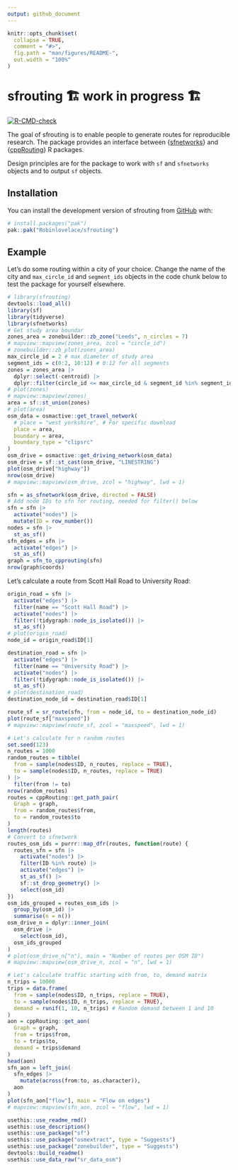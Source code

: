 ```yaml
---
output: github_document
---
```


<!-- README.md is generated from README.Rmd. Please edit that file -->

```r
knitr::opts_chunk$set(
  collapse = TRUE,
  comment = "#>",
  fig.path = "man/figures/README-",
  out.width = "100%"
)
```

# sfrouting 🏗️ work in progress 🏗️

<!-- badges: start -->
[![R-CMD-check](https://github.com/Robinlovelace/sfrouting/actions/workflows/R-CMD-check.yaml/badge.svg)](https://github.com/Robinlovelace/sfrouting/actions/workflows/R-CMD-check.yaml)
<!-- badges: end -->

The goal of sfrouting is to enable people to generate routes for reproducible research.
The package provides an interface between {[sfnetworks](https://luukvdmeer.github.io/sfnetworks/)} and {[cppRouting](https://cran.r-project.org/package=cppRouting)} R packages.

Design principles are for the package to work with `sf` and `sfnetworks` objects and to output `sf` objects.

## Installation

You can install the development version of sfrouting from [GitHub](https://github.com/) with:

``` r
# install.packages("pak")
pak::pak("Robinlovelace/sfrouting")
```

## Example

Let's do some routing within a city of your choice.
Change the name of the city and `max_circle_id` and `segment_ids` objects in the code chunk below to test the package for yourself elsewhere.

```r
# library(sfrouting)
devtools::load_all()
library(sf)
library(tidyverse)
library(sfnetworks)
# Get study area boundar
zones_area = zonebuilder::zb_zone("Leeds", n_circles = 7)
# mapview::mapview(zones_area, zcol = "circle_id")
# zonebuilder::zb_plot(zones_area)
max_circle_id = 2 # max diameter of study area
segment_ids = c(0:2, 10:12) # 0:12 for all segments
zones = zones_area |> 
  dplyr::select(-centroid) |> 
  dplyr::filter(circle_id <= max_circle_id & segment_id %in% segment_ids)
# plot(zones)
# mapview::mapview(zones)
area = sf::st_union(zones)
# plot(area)
osm_data = osmactive::get_travel_network(
  # place = "west yorkshire", # For specific download
  place = area,
  boundary = area,
  boundary_type = "clipsrc"
)
osm_drive = osmactive::get_driving_network(osm_data)
osm_drive = sf::st_cast(osm_drive, "LINESTRING")
plot(osm_drive["highway"])
nrow(osm_drive)
# mapview::mapview(osm_drive, zcol = "highway", lwd = 1)
```

```r
sfn = as_sfnetwork(osm_drive, directed = FALSE)
# Add node IDs to sfn for routing, needed for filter() below
sfn = sfn |>
  activate("nodes") |>
  mutate(ID = row_number())
nodes = sfn |> 
  st_as_sf()
sfn_edges = sfn |> 
  activate("edges") |>
  st_as_sf()
graph = sfn_to_cpprouting(sfn)
nrow(graph$coords)
```

Let's calculate a route from Scott Hall Road to University Road:

```r
origin_road = sfn |> 
  activate("edges") |>
  filter(name == "Scott Hall Road") |>
  activate("nodes") |>
  filter(!tidygraph::node_is_isolated()) |>
  st_as_sf()
# plot(origin_road)
node_id = origin_road$ID[1]

destination_road = sfn |> 
  activate("edges") |>
  filter(name == "University Road") |>
  activate("nodes") |>
  filter(!tidygraph::node_is_isolated()) |>
  st_as_sf()
# plot(destination_road)
destination_node_id = destination_road$ID[1]

route_sf = sr_route(sfn, from = node_id, to = destination_node_id)
plot(route_sf["maxspeed"])
# mapview::mapview(route_sf, zcol = "maxspeed", lwd = 1)
```

```r
# Let's calculate for n random routes
set.seed(123)
n_routes = 1000
random_routes = tibble(
  from = sample(nodes$ID, n_routes, replace = TRUE),
  to = sample(nodes$ID, n_routes, replace = TRUE)
) |>
  filter(from != to)
nrow(random_routes)
routes = cppRouting::get_path_pair(
  Graph = graph,
  from = random_routes$from,
  to = random_routes$to
)
length(routes)
# Convert to sfnetwork
routes_osm_ids = purrr::map_dfr(routes, function(route) {
  routes_sfn = sfn |>
    activate("nodes") |>
    filter(ID %in% route) |>
    activate("edges") |>
    st_as_sf() |>
    sf::st_drop_geometry() |>
    select(osm_id)
})
osm_ids_grouped = routes_osm_ids |>
  group_by(osm_id) |>
  summarise(n = n())
osm_drive_n = dplyr::inner_join(
  osm_drive |>
    select(osm_id),
  osm_ids_grouped
)
# plot(osm_drive_n["n"], main = "Number of routes per OSM ID")
# mapview::mapview(osm_drive_n, zcol = "n", lwd = 1)
```

```r
# Let's calculate traffic starting with from, to, demand matrix
n_trips = 10000
trips = data.frame(
  from = sample(nodes$ID, n_trips, replace = TRUE),
  to = sample(nodes$ID, n_trips, replace = TRUE),
  demand = runif(1, 10, n_trips) # Random demand between 1 and 10
)
aon = cppRouting::get_aon(
  Graph = graph,
  from = trips$from,
  to = trips$to,
  demand = trips$demand
)
head(aon)
sfn_aon = left_join(
  sfn_edges |>
    mutate(across(from:to, as.character)),
  aon
)
plot(sfn_aon["flow"], main = "Flow on edges")
# mapview::mapview(sfn_aon, zcol = "flow", lwd = 1)
```

```r
usethis::use_readme_rmd()
usethis::use_description()
usethis::use_package("sf")
usethis::use_package("osmextract", type = "Suggests")
usethis::use_package("zonebuilder", type = "Suggests")
devtools::build_readme()
usethis::use_data_raw("sr_data_osm")
```